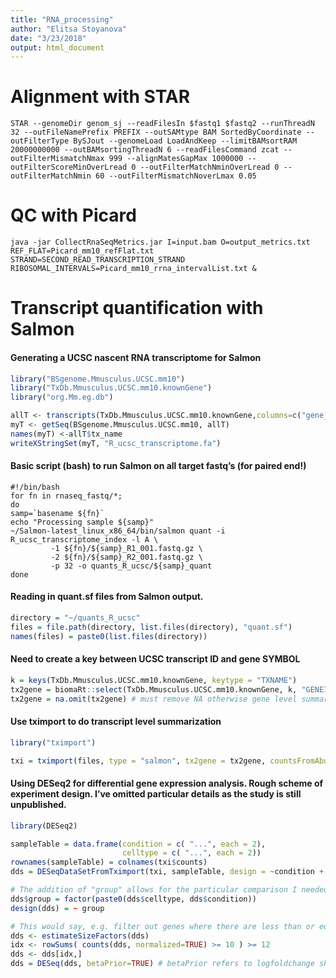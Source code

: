 ```yaml
---
title: "RNA_processing"
author: "Elitsa Stoyanova"
date: "3/23/2018"
output: html_document
---
```


# Alignment with STAR
```
STAR --genomeDir genom_sj --readFilesIn $fastq1 $fastq2 --runThreadN 32 --outFileNamePrefix PREFIX --outSAMtype BAM SortedByCoordinate --outFilterType BySJout --genomeLoad LoadAndKeep --limitBAMsortRAM 20000000000 --outBAMsortingThreadN 6 --readFilesCommand zcat --outFilterMismatchNmax 999 --alignMatesGapMax 1000000 --outFilterScoreMinOverLread 0 --outFilterMatchNminOverLread 0 --outFilterMatchNmin 60 --outFilterMismatchNoverLmax 0.05
```

# QC with Picard
```
java -jar CollectRnaSeqMetrics.jar I=input.bam O=output_metrics.txt REF_FLAT=Picard_mm10_refFlat.txt STRAND=SECOND_READ_TRANSCRIPTION_STRAND RIBOSOMAL_INTERVALS=Picard_mm10_rrna_intervalList.txt &
```

# Transcript quantification with Salmon 

#### Generating a UCSC nascent RNA transcriptome for Salmon
``` r
library("BSgenome.Mmusculus.UCSC.mm10")
library("TxDb.Mmusculus.UCSC.mm10.knownGene")
library("org.Mm.eg.db")

allT <- transcripts(TxDb.Mmusculus.UCSC.mm10.knownGene,columns=c("gene_id","tx_name"))
myT <- getSeq(BSgenome.Mmusculus.UCSC.mm10, allT)
names(myT) <-allT$tx_name
writeXStringSet(myT, "R_ucsc_transcriptome.fa")
```

#### Basic script (bash) to run Salmon on all target fastq's (for paired end!) 
```
#!/bin/bash
for fn in rnaseq_fastq/*;
do
samp=`basename ${fn}`
echo "Processing sample ${samp}"
~/Salmon-latest_linux_x86_64/bin/salmon quant -i R_ucsc_transcriptome_index -l A \
         -1 ${fn}/${samp}_R1_001.fastq.gz \
         -2 ${fn}/${samp}_R2_001.fastq.gz \
         -p 32 -o quants_R_ucsc/${samp}_quant
done 
```

#### Reading in quant.sf files from Salmon output. 
``` r
directory = "~/quants_R_ucsc"
files = file.path(directory, list.files(directory), "quant.sf")
names(files) = paste0(list.files(directory))
```

#### Need to create a key between UCSC transcript ID and gene SYMBOL
``` r
k = keys(TxDb.Mmusculus.UCSC.mm10.knownGene, keytype = "TXNAME")
tx2gene = biomaRt::select(TxDb.Mmusculus.UCSC.mm10.knownGene, k, "GENEID", "TXNAME")
tx2gene = na.omit(tx2gene) # must remove NA otherwise gene level summarization fails
```

#### Use tximport to do transcript level summarization
``` r
library("tximport")

txi = tximport(files, type = "salmon", tx2gene = tx2gene, countsFromAbundance = "no")
```

#### Using DESeq2 for differential gene expression analysis. Rough scheme of experiment design. I've omitted particular details as the study is still unpublished.  
```r
library(DESeq2)

sampleTable = data.frame(condition = c( "...", each = 2),
                         celltype = c( "...", each = 2))
rownames(sampleTable) = colnames(txi$counts)
dds = DESeqDataSetFromTximport(txi, sampleTable, design = ~condition + celltype + condition:celltype)

# The addition of "group" allows for the particular comparison I needed, e.g. combining timepoint and celltype
dds$group = factor(paste0(dds$celltype, dds$condition))
design(dds) = ~ group

# This would say, e.g. filter out genes where there are less than or equal to 12 samples with normalized counts greater than or equal to 10.
dds <- estimateSizeFactors(dds)
idx <- rowSums( counts(dds, normalized=TRUE) >= 10 ) >= 12
dds <- dds[idx,]
dds = DESeq(dds, betaPrior=TRUE) # betaPrior refers to logfoldchange shrinkage.
```
